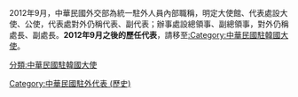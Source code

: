 2012年9月，中華民國外交部為統一駐外人員內部職稱，明定大使館、代表處設大使、公使，代表處對外仍稱代表、副代表；辦事處設總領事、副總領事，對外仍稱處長、副處長。'''2012年9月之後的歷任代表'''，請移至[[:Category:中華民國駐韓國大使|:Category:中華民國駐韓國大使]]。

[[Category:中華民國駐外代表_(歷史)|Category:中華民國駐外代表 (歷史)]]
[[分類:中華民國駐韓國大使|分類:中華民國駐韓國大使]]